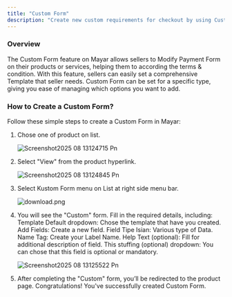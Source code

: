```yaml
---
title: "Custom Form"
description: "Create new custom requirements for checkout by using Custom Form feature on mayar to Modify Payment Form according to the requirements."
---
```


### Overview

The Custom Form feature on Mayar allows sellers to Modify Payment Form on their products or services, helping them to according the terms & condition. With this feature, sellers can easily set a comprehensive Template that seller needs. Custom Form can be set for a specific type, giving you ease of managing which options you want to add.

### How to Create a Custom Form?

Follow these simple steps to create a Custom Form in Mayar:

1. Chose one of product on list.

   ![Screenshot2025 08 13124715 Pn](/images/Screenshot2025-08-13124715.png)
2. Select "View" from the product hyperlink.

   ![Screenshot2025 08 13124845 Pn](/images/Screenshot2025-08-13124845.png)
3. Select Kustom Form menu on List at right side menu bar.

   ![download.png](/images/download.png)
4. You will see the "Custom" form. Fill in the required details, including: Template Default dropdown: Chose the template that have you created. Add Fields: Create a new field. Field Tipe Isian: Various type of Data. Name Tag: Create your Label Name. Help Text (optional): Fill for additional description of field. This stuffing (optional) dropdown: You can chose that this field is optional or mandatory.

   ![Screenshot2025 08 13125522 Pn](/images/Screenshot2025-08-13125522.png)
5. After completing the "Custom" form, you’ll be redirected to the product page. Congratulations\! You've successfully created Custom Form.